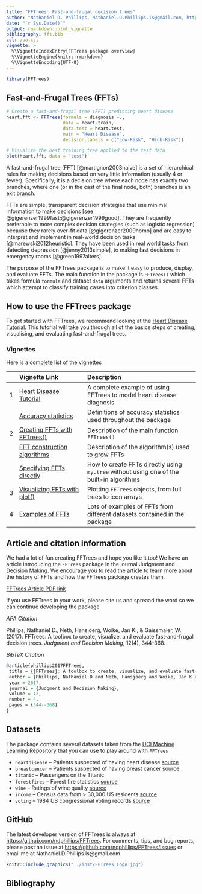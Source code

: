 ```yaml
---
title: "FFTrees: Fast-and-frugal decision trees"
author: "Nathaniel D. Phillips, Nathaniel.D.Phillips.is@gmail.com, http://ndphillips.github.io"
date: "`r Sys.Date()`"
output: rmarkdown::html_vignette
bibliography: fft.bib
csl: apa.csl
vignette: >
  %\VignetteIndexEntry{FFTrees package overview}
  %\VignetteEngine{knitr::rmarkdown}
  %\VignetteEncoding{UTF-8}
---
```


```r
library(FFTrees)
```

## Fast-and-Frugal Trees (FFTs)

```r
# Create a fast-and-frugal tree (FFT) predicting heart disease
heart.fft <- FFTrees(formula = diagnosis ~.,
                     data = heart.train,
                     data.test = heart.test,
                     main = "Heart Disease",
                     decision.labels = c("Low-Risk", "High-Risk"))

# Visualize the best training tree applied to the test data
plot(heart.fft, data = "test")
```


A fast-and-frugal tree (FFT) [@martignon2003naive] is a set of hierarchical rules for making decisions based on very little information (usually 4 or fewer). Soecifically, it is a decision tree where each node has exactly two branches, where one (or in the cast of the final node, both) branches is an exit branch. 

FFTs are simple, transparent decision strategies that use minimal information to make decisions [see @gigerenzer1999fast;@gigerenzer1999good]. They are frequently preferable to more complex decision strategies (such as logistic regression) because they rarely over-fit data [@gigerenzer2009homo] and are easy to interpret and implement in real-world decision tasks [@marewski2012heuristic]. They have been used in real world tasks from detecting depression [@jenny2013simple], to making fast decisions in emergency rooms [@green1997alters].

The purpose of the FFTrees package is to make it easy to produce, display, and evaluate FFTs. The main function in the package is `FFTrees()` which takes formula `formula` and dataset `data` arguments and returns several FFTs which attempt to classify training cases into criterion classes. 

## How to use the FFTrees package

To get started with FFTrees, we recommend looking at the [Heart Disease Tutorial](FFTrees_heart.html). This tutorial will take you through all of the basics steps of creating, visualising, and evaluating fast-and-frugal trees.

### Vignettes

Here is a complete list of the vignettes

| | Vignette Link| Description |
|--:|:------------------------------|:-------------------------------------------------|
|     1|    [Heart Disease Tutorial](FFTrees_heart.html)| A complete example of using FFTrees to model heart disease diagnosis     |
|      |    [Accuracy statistics](AccuracyStatistics.html)| Definitions of accuracy statistics used throughout the package|
|     2|    [Creating FFTs with FFTrees()](FFTrees_function.html) |Description of  the main function `FFTrees()`|
|     |    [FFT construction algorithms](FFTrees_algorithm.html)|Description of the algorithm(s) used to grow FFTs     |
|      |    [Specifying FFTs directly](FFTrees_mytree.html)|How to create FFTs directly using `my.tree` without using one of the built-in algorithms|
|     3|    [Visualizing FFTs with plot()](FFTrees_plot.html)|Plotting `FFTrees` objects, from full trees to icon arrays|
|     4|    [Examples of FFTs](FFTrees_examples.html)|Lots of examples of FFTs from different datasets contained in the package|


## Article and citation information

We had a lot of fun creating FFTrees and hope you like it too! We have an article introducing the `FFTrees` package in the journal Judgment and Decision Making. We encourage you to read the article to learn more about the history of FFTs and how the FFTrees package creates them.

[FFTrees Article PDF link](http://journal.sjdm.org/17/17217/jdm17217.pdf)

If you use FFTrees in your work, please cite us and spreaad the word so we can continue developing the package

*APA Citation*

Phillips, Nathaniel D., Neth, Hansjoerg, Woike, Jan K., & Gaissmaier, W. (2017). FFTrees: A toolbox to create, visualize, and evaluate fast-and-frugal decision trees. *Judgment and Decision Making*, 12(4), 344-368.

*BibTeX Citation*

```r
@article{phillips2017FFTrees,
 title = {{FFTrees}: A toolbox to create, visualize, and evaluate fast-and-frugal decision trees},
 author = {Phillips, Nathaniel D and Neth, Hansjoerg and Woike, Jan K and Gaissmaier, Wolfgang},
 year = 2017, 
 journal = {Judgment and Decision Making},
 volume = 12,
 number = 4,
 pages = {344--368}
}
```


## Datasets

The package contains several datasets taken from the [UCI Machine Learning Repository](http://archive.ics.uci.edu/ml/) that you can use to play around with `FFTrees`

- `heartdisease` -- Patients suspected of having heart disease [source](http://archive.ics.uci.edu/ml/datasets/Heart+Disease)
- `breastcancer` -- Patients suspected of having breast cancer [source](https://archive.ics.uci.edu/ml/datasets/Breast+Cancer+Wisconsin+(Diagnostic))
- `titanic` -- Passengers on the Titanic
- `forestfires` -- Forest fire statistics [source](http://archive.ics.uci.edu/ml/datasets/Forest+Fires)
- `wine` -- Ratings of wine quality [source](http://archive.ics.uci.edu/ml/datasets/Wine)
- `income` -- Census data from > 30,000 US residents [source](http://archive.ics.uci.edu/ml/datasets/Adult)
- `voting` -- 1984 US congressional voting records [source](https://archive.ics.uci.edu/ml/datasets/Congressional+Voting+Records)


## GitHub

The latest developer version of FFTrees is always at [https://github.com/ndphillips/FFTrees](https://github.com/ndphillips/FFTrees). For comments, tips, and bug reports, please post an issue at [https://github.com/ndphillips/FFTrees/issues](https://github.com/ndphillips/FFTrees/issues) or email me at Nathaniel.D.Phillips.is@gmail.com.

```r
knitr::include_graphics("../inst/FFTrees_Logo.jpg")
```


## Bibliography
